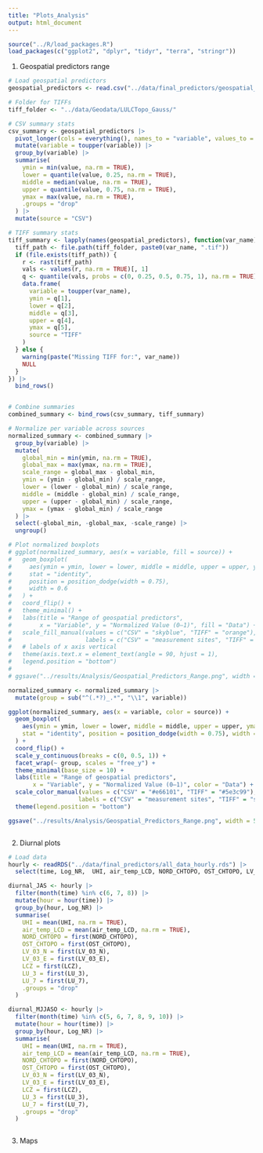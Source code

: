 ```yaml
---
title: "Plots_Analysis"
output: html_document
---
```


```r
source("../R/load_packages.R")
load_packages(c("ggplot2", "dplyr", "tidyr", "terra", "stringr"))
```

1. Geospatial predictors range
```r
# Load geospatial predictors
geospatial_predictors <- read.csv("../data/final_predictors/geospatial_predictors.csv")

# Folder for TIFFs
tiff_folder <- "../data/Geodata/LULCTopo_Gauss/"

# CSV summary stats
csv_summary <- geospatial_predictors |>
  pivot_longer(cols = everything(), names_to = "variable", values_to = "value") |>
  mutate(variable = toupper(variable)) |>
  group_by(variable) |>
  summarise(
    ymin = min(value, na.rm = TRUE),
    lower = quantile(value, 0.25, na.rm = TRUE),
    middle = median(value, na.rm = TRUE),
    upper = quantile(value, 0.75, na.rm = TRUE),
    ymax = max(value, na.rm = TRUE),
    .groups = "drop"
  ) |>
  mutate(source = "CSV")

# TIFF summary stats
tiff_summary <- lapply(names(geospatial_predictors), function(var_name) {
  tiff_path <- file.path(tiff_folder, paste0(var_name, ".tif"))
  if (file.exists(tiff_path)) {
    r <- rast(tiff_path)
    vals <- values(r, na.rm = TRUE)[, 1]
    q <- quantile(vals, probs = c(0, 0.25, 0.5, 0.75, 1), na.rm = TRUE)
    data.frame(
      variable = toupper(var_name),
      ymin = q[1],
      lower = q[2],
      middle = q[3],
      upper = q[4],
      ymax = q[5],
      source = "TIFF"
    )
  } else {
    warning(paste("Missing TIFF for:", var_name))
    NULL
  }
}) |>
  bind_rows()


# Combine summaries
combined_summary <- bind_rows(csv_summary, tiff_summary)

# Normalize per variable across sources
normalized_summary <- combined_summary |>
  group_by(variable) |>
  mutate(
    global_min = min(ymin, na.rm = TRUE),
    global_max = max(ymax, na.rm = TRUE),
    scale_range = global_max - global_min,
    ymin = (ymin - global_min) / scale_range,
    lower = (lower - global_min) / scale_range,
    middle = (middle - global_min) / scale_range,
    upper = (upper - global_min) / scale_range,
    ymax = (ymax - global_min) / scale_range
  ) |>
  select(-global_min, -global_max, -scale_range) |>
  ungroup()

# Plot normalized boxplots
# ggplot(normalized_summary, aes(x = variable, fill = source)) +
#   geom_boxplot(
#     aes(ymin = ymin, lower = lower, middle = middle, upper = upper, ymax = ymax),
#     stat = "identity",
#     position = position_dodge(width = 0.75),
#     width = 0.6
#   ) +
#   coord_flip() +
#   theme_minimal() +
#   labs(title = "Range of geospatial predictors",
#        x = "Variable", y = "Normalized Value (0–1)", fill = "Data") +
#   scale_fill_manual(values = c("CSV" = "skyblue", "TIFF" = "orange"),
#                     labels = c("CSV" = "measurement sites", "TIFF" = "study area")) +
#   # labels of x axis vertical
#   theme(axis.text.x = element_text(angle = 90, hjust = 1),
#   legend.position = "bottom")
# 
# ggsave("../results/Analysis/Geospatial_Predictors_Range.png", width = 4, height = 20, dpi = 300)

normalized_summary <- normalized_summary |>
  mutate(group = sub("^(.*?)_.*", "\\1", variable))

ggplot(normalized_summary, aes(x = variable, color = source)) +
  geom_boxplot(
    aes(ymin = ymin, lower = lower, middle = middle, upper = upper, ymax = ymax),
    stat = "identity", position = position_dodge(width = 0.75), width = 0.6
  ) +
  coord_flip() +
  scale_y_continuous(breaks = c(0, 0.5, 1)) +
  facet_wrap(~ group, scales = "free_y") +
  theme_minimal(base_size = 10) +
  labs(title = "Range of geospatial predictors",
       x = "Variable", y = "Normalized Value (0–1)", color = "Data") +
  scale_color_manual(values = c("CSV" = "#e66101", "TIFF" = "#5e3c99"),
                    labels = c("CSV" = "measurement sites", "TIFF" = "study area")) +
  theme(legend.position = "bottom")

ggsave("../results/Analysis/Geospatial_Predictors_Range.png", width = 5.5, height = 8, dpi = 300)



```

2. Diurnal plots
```r
# Load data
hourly <- readRDS("../data/final_predictors/all_data_hourly.rds") |>
  select(time, Log_NR,  UHI, air_temp_LCD, NORD_CHTOPO, OST_CHTOPO, LV_03_N, LV_03_E, Location, LCZ, LU_3, LU_7)

diurnal_JAS <- hourly |>
  filter(month(time) %in% c(6, 7, 8)) |>
  mutate(hour = hour(time)) |>
  group_by(hour, Log_NR) |>
  summarise(
    UHI = mean(UHI, na.rm = TRUE),
    air_temp_LCD = mean(air_temp_LCD, na.rm = TRUE),
    NORD_CHTOPO = first(NORD_CHTOPO),
    OST_CHTOPO = first(OST_CHTOPO),
    LV_03_N = first(LV_03_N),
    LV_03_E = first(LV_03_E),
    LCZ = first(LCZ),
    LU_3 = first(LU_3),
    LU_7 = first(LU_7),
    .groups = "drop"
  )

diurnal_MJJASO <- hourly |>
  filter(month(time) %in% c(5, 6, 7, 8, 9, 10)) |>
  mutate(hour = hour(time)) |>
  group_by(hour, Log_NR) |>
  summarise(
    UHI = mean(UHI, na.rm = TRUE),
    air_temp_LCD = mean(air_temp_LCD, na.rm = TRUE),
    NORD_CHTOPO = first(NORD_CHTOPO),
    OST_CHTOPO = first(OST_CHTOPO),
    LV_03_N = first(LV_03_N),
    LV_03_E = first(LV_03_E),
    LCZ = first(LCZ),
    LU_3 = first(LU_3),
    LU_7 = first(LU_7),
    .groups = "drop"
  )
```

```r

```




3. Maps
```r

```

